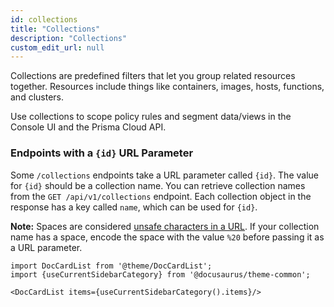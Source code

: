 ```yaml
---
id: collections
title: "Collections"
description: "Collections"
custom_edit_url: null
---
```




Collections are predefined filters that let you group related resources together.
Resources include things like containers, images, hosts, functions, and clusters.

Use collections to scope policy rules and segment data/views in the Console UI and the Prisma Cloud API.


### Endpoints with a `{id}` URL Parameter

Some `/collections` endpoints take a URL parameter called `{id}`.
The value for `{id}` should be a collection name.
You can retrieve collection names from the `GET /api/v1/collections` endpoint.
Each collection object in the response has a key called `name`, which can be used for `{id}`.

**Note:** Spaces are considered [unsafe characters in a URL](https://www.ietf.org/rfc/rfc1738.txt).
If your collection name has a space, encode the space with the value `%20` before passing it as a URL parameter.




```mdx-code-block
import DocCardList from '@theme/DocCardList';
import {useCurrentSidebarCategory} from '@docusaurus/theme-common';

<DocCardList items={useCurrentSidebarCategory().items}/>
```
      